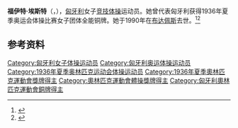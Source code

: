 {{NoteTA|G1=Sports}}
{{eastern name order|[[匈牙利语|匈牙利语]]}}

'''福伊特·埃斯特'''（{{lang-hu|Voit Eszter}}，{{bd|1916年|1月11日|1990年|11月2日|}}），[[匈牙利|匈牙利]]女子[[竞技体操|竞技体操]]运动员。她曾代表匈牙利获得1936年夏季奥运会体操比赛女子团体全能铜牌。她于1990年在[[布达佩斯|布达佩斯]]去世。<ref>{{Cite web|title=Eszter VOIT|url=https://www.olympic.org/eszter-voit|accessdate=2021-04-02|work=International Olympic Committee|archive-date=2021-01-22|archive-url=https://web.archive.org/web/20210122133448/https://www.olympic.org/eszter-voit|dead-url=no}}</ref><ref>{{cite web|url=https://www.olympedia.org/athletes/28669|title=Eszter Voit|work=Olympedia|accessdate=2021-04-02|archive-date=2020-12-06|archive-url=https://web.archive.org/web/20201206203606/https://www.olympedia.org/athletes/28669|dead-url=no}}</ref>

== 参考资料 ==
{{reflist}}

{{Authority control}}
{{DEFAULTSORT:Voit, Eszter}}
[[Category:匈牙利女子体操运动员|Category:匈牙利女子体操运动员]]
[[Category:匈牙利奥运体操运动员|Category:匈牙利奥运体操运动员]]
[[Category:1936年夏季奥林匹克运动会体操运动员|Category:1936年夏季奥林匹克运动会体操运动员]]
[[Category:1936年夏季奧林匹克運動會獎牌得主|Category:1936年夏季奧林匹克運動會獎牌得主]]
[[Category:奧林匹克運動會體操獎牌得主|Category:奧林匹克運動會體操獎牌得主]]
[[Category:匈牙利奧林匹克運動會銅牌得主|Category:匈牙利奧林匹克運動會銅牌得主]]